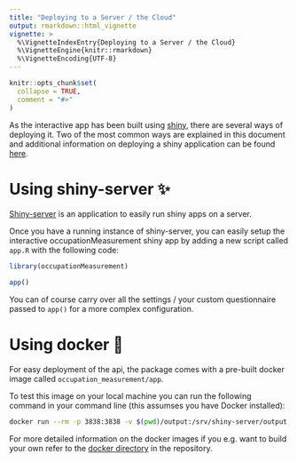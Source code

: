 ```yaml
---
title: "Deploying to a Server / the Cloud"
output: rmarkdown::html_vignette
vignette: >
  %\VignetteIndexEntry{Deploying to a Server / the Cloud}
  %\VignetteEngine{knitr::rmarkdown}
  %\VignetteEncoding{UTF-8}
---
```


```r
knitr::opts_chunk$set(
  collapse = TRUE,
  comment = "#>"
)
```

As the interactive app has been built using [shiny](https://shiny.rstudio.com), there are several ways of deploying it. Two of the most common ways are explained in this document and additional information on deploying a shiny application can be found [here](https://shiny.rstudio.com/deploy/).

# Using shiny-server ✨

[Shiny-server](https://www.rstudio.com/products/shiny/shiny-server/) is an application to easily run shiny apps on a server.

Once you have a running instance of shiny-server, you can easily setup the interactive occupationMeasurement shiny app by adding a new script called `app.R` with the following code:

```r
library(occupationMeasurement)

app()
```

You can of course carry over all the settings / your custom questionnaire passed to `app()` for a more complex configuration.

# Using docker 🐳

For easy deployment of the api, the package comes with a pre-built docker image called `occupation_measurement/app`.

To test this image on your local machine you can run the following command in your command line (this assumses you have Docker installed):

```bash
docker run --rm -p 3838:3838 -v $(pwd)/output:/srv/shiny-server/output occupation_measurement/app
```

For more detailed information on the docker images if you e.g. want to build your own refer to the [docker directory](https://github.com/occupationMeasurement/occupationMeasurement/tree/main/docker) in the repository.
